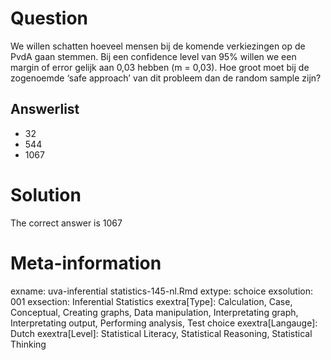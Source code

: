 Question
========

We willen schatten hoeveel mensen bij de komende verkiezingen op de PvdA gaan stemmen. Bij een confidence level van 95% willen we een margin of error gelijk aan 0,03 hebben (m = 0,03). Hoe groot moet bij de zogenoemde 'safe approach' van dit probleem dan de random sample zijn? 

Answerlist
----------
* 32
* 544
* 1067

Solution
========

The correct answer is  1067 

Meta-information
================
exname: uva-inferential statistics-145-nl.Rmd 
extype: schoice 
exsolution: 001 
exsection: Inferential Statistics
exextra[Type]: Calculation, Case, Conceptual, Creating graphs, Data manipulation, Interpretating graph, Interpretating output, Performing analysis, Test choice 
exextra[Langauge]: Dutch 
exextra[Level]: Statistical Literacy, Statistical Reasoning, Statistical Thinking 
